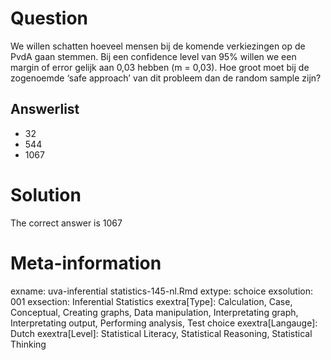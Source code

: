 Question
========

We willen schatten hoeveel mensen bij de komende verkiezingen op de PvdA gaan stemmen. Bij een confidence level van 95% willen we een margin of error gelijk aan 0,03 hebben (m = 0,03). Hoe groot moet bij de zogenoemde 'safe approach' van dit probleem dan de random sample zijn? 

Answerlist
----------
* 32
* 544
* 1067

Solution
========

The correct answer is  1067 

Meta-information
================
exname: uva-inferential statistics-145-nl.Rmd 
extype: schoice 
exsolution: 001 
exsection: Inferential Statistics
exextra[Type]: Calculation, Case, Conceptual, Creating graphs, Data manipulation, Interpretating graph, Interpretating output, Performing analysis, Test choice 
exextra[Langauge]: Dutch 
exextra[Level]: Statistical Literacy, Statistical Reasoning, Statistical Thinking 
